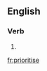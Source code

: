 ==English==

===Verb===
{{en-verb|prioritis|ing}}

# {{alternative spelling of|prioritize}}

[[fr:prioritise]]